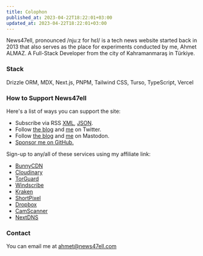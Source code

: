 ```yaml
---
title: Colophon
published_at: 2023-04-22T18:22:01+03:00
updated_at: 2023-04-22T18:22:01+03:00
---
```


News47ell, pronounced /njuːz for hɛl/ is a tech news website started back in 2013 that also serves as the place for experiments conducted by me, Ahmet ALMAZ. A Full-Stack Developer from the city of Kahramanmaraş in Türkiye.

### Stack

Drizzle ORM, MDX, Next.js, PNPM, Tailwind CSS, Turso, TypeScript, Vercel

### How to Support News47ell

Here's a list of ways you can support the site:

- Subscribe via RSS [XML](https://www.news47ell.com/blog/feed.xml), [JSON](https://www.news47ell.com/blog/feed.json).
- Follow [the blog](https://twitter.com/news47ell/) and [me](https://twitter.com/music47ell/) on Twitter.
- Follow [the blog](https://mastodon.social/@News47ell) and [me](https://mastodon.social/@Music47ell) on Mastodon.
- [Sponsor me on GitHub.](https://github.com/sponsors/Music47ell)

Sign-up to any/all of these services using my affiliate link:

- [BunnyCDN](https://www.news47ell.com/recommends/bunnycdn)
- [Cloudinary](https://www.news47ell.com/recommends/cloudinary)
- [TorGuard](https://www.news47ell.com/recommends/torguard)
- [Windscribe](https://www.news47ell.com/recommends/windscribe)
- [Kraken](https://www.news47ell.com/recommends/kraken)
- [ShortPixel](https://www.news47ell.com/recommends/shortpixel)
- [Dropbox](https://www.news47ell.com/recommends/dropbox)
- [CamScanner](https://www.news47ell.com/recommends/camscanner)
- [NextDNS](https://www.news47ell.com/recommends/nextdns)

### Contact

You can email me at [ahmet@news47ell.com](ahmet@news47ell.com)
